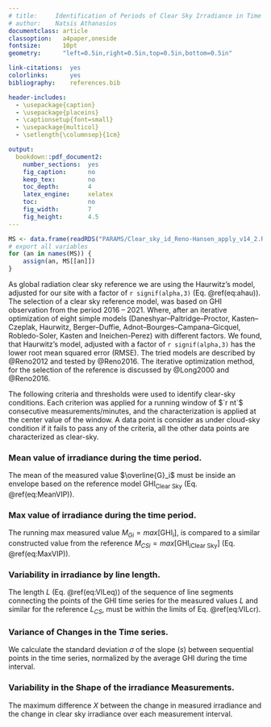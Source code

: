 ```yaml
---
# title:     Identification of Periods of Clear Sky Irradiance in Time Series of GHI Measurements Matthew J. Reno and Clifford W. Hansen.
# author:    Natsis Athanasios
documentclass: article
classoption:   a4paper,oneside
fontsize:      10pt
geometry:      "left=0.5in,right=0.5in,top=0.5in,bottom=0.5in"

link-citations:  yes
colorlinks:      yes
bibliography:    references.bib

header-includes:
  - \usepackage{caption}
  - \usepackage{placeins}
  - \captionsetup{font=small}
  - \usepackage{multicol}
  - \setlength{\columnsep}{1cm}

output:
  bookdown::pdf_document2:
    number_sections:  yes
    fig_caption:      no
    keep_tex:         no
    toc_depth:        4
    latex_engine:     xelatex
    toc:              no
    fig_width:        7
    fig_height:       4.5
---
```


```r
MS <- data.frame(readRDS("PARAMS/Clear_sky_id_Reno-Hansen_apply_v14_2.Rds"))
# export all variables
for (an in names(MS)) {
    assign(an, MS[[an]])
}
```

<!-- # Detection of clear periods in GHI measurements for SDR trends. -->

As global radiation clear sky reference we are using the Haurwitz’s model, adjusted for our site with a factor of `r signif(alpha,3)` (Eq. \@ref(eq:ahau)).
The selection of a clear sky reference model, was based on GHI observation from the period 2016 – 2021.
Where, after an iterative optimization of eight simple models (Daneshyar–Paltridge–Proctor, Kasten–Czeplak, Haurwitz, Berger–Duffie, Adnot–Bourges–Campana–Gicquel, Robledo-Soler, Kasten and Ineichen-Perez) with different factors.
We found, that Haurwitz’s model, adjusted with a factor of `r signif(alpha,3)` has the lower root mean squared error (RMSE). 
The tried models are described by @Reno2012 and tested by @Reno2016.
The iterative optimization method, for the selection of the reference is discussed by @Long2000 and @Reno2016.

\begin{equation}
\text{GHI}_\text{Clear Sky} = `r signif(alpha,3)` \times 1098 \times \cos( \text{SZA} ) \times \exp \left( \frac{ - 0.057}{\cos(\text{SZA})} \right)  (\#eq:ahau)
\end{equation}

<!-- Also we tested Air mass models with no better results than the $$ AM = \frac{1}{\cos(z)} $$ -->

<!-- ## Only filters for GHI are used for SDR trends -->

<!-- ## Load all data from `DATA/Broad_Band/QCRad_LongShi/QCRad_LongShi_v8_apply_CM21_CHP1_[0-9]{4}.Rds` -->

<!-- ##  Exclude data where `wattGLB < wattHOR` -->

<!-- There are instances where global irradiance is less than direct. -->

<!-- This happens, near sunset and sunrise due to obstacles, -->
<!-- or due to different sunrise/sunset time due to small spatial differences. -->
<!-- We will exclude all this data both for global and direct. -->

<!-- ##  Exclude other bad data identified in raw data -->



<!-- ### Threshold Values for Criteria -->

<!-- For mean and max Most evaluations of clear sky models find that the average -->
<!-- bias error of the model is less than 10%, often around 7% [1, 83]. Therefore, -->
<!-- a fixed threshold of $\pm 75 W / m^2$ within the mean and max of the clear sky model -->
<!-- was chosen. -->

The following criteria and thresholds were used to identify clear-sky conditions.
Each criterion was applied for a running window of $`r nt`$ consecutive measurements/minutes, and the characterization is applied at the center value of the window.
A data point is consider as under cloud-sky condition if it fails to pass any of the criteria, all the other data points are characterized as clear-sky.


<!-- 1. MeanVIP -->
### Mean value of irradiance during the time period.

The mean of the measured value $\overline{G}_i$ must be inside an envelope based on the reference model $\text{GHI}_\text{Clear Sky}$ (Eq. \@ref(eq:MeanVIP)).

\begin{equation}
`r 1 - CS_ref_rm_VIP_RelLow` \times \overline{\text{GHI}}_{i\text{Clear Sky}} - `r CS_ref_rm_VIP_LowOff`
< \overline{G}_i <
`r 1 + CS_ref_rm_VIP_RelUpp` \times \overline{\text{GHI}}_{i\text{Clear Sky}} + `r CS_ref_rm_VIP_UppOff`
(\#eq:MeanVIP)
\end{equation}


<!-- 2. MaxVIP -->
### Max value of irradiance during the time period.

The running max measured value $M_{Gi} = max[\text{GHI}_{i}]$, is compared to a similar constructed value from the reference $M_{CSi} = max[\text{GHI}_{i\text{Clear Sky}}]$ (Eq. \@ref(eq:MaxVIP)).

\begin{equation}
`r MaxVIP_fct` \times M_{CSi} - `r MaxVIP_off_low`
< M_{Gi} <
`r MaxVIP_fct` \times M_{CSi} + `r MaxVIP_off_upp`
(\#eq:MaxVIP)
\end{equation}


<!-- 3. VIL -->
### Variability in irradiance by line length.

The length $L$ (Eq. \@ref(eq:VILeq)) of the sequence of line segments connecting the points of the GHI time
series for the measured values $L$ and similar for the reference $L_{CS}$, must be within the limits of Eq. \@ref(eq:VILcr).

\begin{equation}
L = \sum_{i=1}^{n-1}\sqrt{\left ( \text{GHI}_{i+1} - \text{GHI}_{i}\right )^2 + \left ( t_{i+1} - t_i \right )^2}
(\#eq:VILeq)
\end{equation}

\begin{equation}
`r MinVIL_fct` \times L_{CSi} - `r offVIL_dwl` < L_i < `r MaxVIL_fct` \times L_{CSi} + `r offVIL_upl`
(\#eq:VILcr)
\end{equation}


<!-- 4. VCT -->
### Variance of Changes in the Time series.

<!-- Standard deviation of rate of change in irradiance. -->
We calculate the standard deviation $\sigma$ of the slope
($s$) between sequential points in the time series, normalized by the average GHI during the time interval.

\begin{gather}
s_i = \frac{\text{GHI}_{i+1} - \text{GHI}_{i}}{t_{i+1} - t_i}, \forall i \in \left \{ 1, 2, \ldots, n-1 \right \} (\#eq:VCT1) \\
\bar{s} = \frac{1}{n-1} \sum_{i=1}^{n-1} s_i (\#eq:VCT2) \\
\sigma_i = \frac {\sqrt{\frac{1}{n-1} \sum_{i=1}^{n-1} \left( s_i - \bar{s} \right)^2} } {\bar{G_i}} (\#eq:VCT3)
\end{gather}

\begin{equation}
\sigma_i < `r offVCT`
(\#eq:VCTcr)
\end{equation}



<!-- 5. VSM -->
### Variability in the Shape of the irradiance Measurements.

The maximum difference $X$ between the change in measured irradiance and the change in clear sky
irradiance over each measurement interval.

\begin{gather}
x_i = \text{GHI}_{i+1} - \text{GHI}_{i} \forall i \in \left \{ 1, 2, \ldots, n-1 \right \} (\#eq:VSM1) \\
x_{CS,i} = \text{GHI}_{CS,i+1} - \text{GHI}_{CS,i} \forall i \in \left \{ 1, 2, \ldots, n-1 \right \} (\#eq:VSM2) \\
X_i = \max{\left \{ \left | x_i - x_{CS,i} \right | \right \}} (\#eq:VSM3) 
\end{gather}

\begin{equation}
X_i < `r offVSM`
(\#eq:VSMcr)
\end{equation}


<!-- IGNORED FOR GHI TRENDS -->
<!-- LDI --> 
<!-- ### 6. Low Direct Irradiance limit (LDI) -->

<!-- Ignore Direct irradiance when it is bellow $5 Watt/m^2$. -->
<!-- This limit is biased due to the slight location difference of the two Instruments. -->
<!-- The difference in shadow especially the afternoon "pole shadow" of some periods of the year. -->
<!-- May limit the implementation by time of day or/and period of the year -->

<!-- Also this can not characterize all global measurements due to gaps on direct measurements. -->


<!-- IGNORED FOR GHI TRENDS -->
<!-- LGI  -->
<!-- ### 7. Low Global Irradiance limit (LGI) -->

<!-- Global irradiance below `r VGIlim` $Watt/m^2$ level can not be identified -->


<!-- IGNORED FOR GHI TRENDS -->
<!-- FCS -->
<!-- ### 8. Too Few CS point for the day (FCS) -->

<!-- If in a day there less than 11 clear sky points will exclude them from optimizing -->


<!-- 9. FDP -->
<!-- ### Too Few data points for the day -->

<!-- Days with less than $`r nt * 3`$ total data points (minutes) are ignored. -->




<!-- IGNORED FOR GHI TRENDS -->
<!-- DsT -->
<!-- ### 11. Too low Direct signal (DsT) -->

<!-- This is a simple hard limit on the lower possible Direct radiation with clear sky. -->

<!-- The threshold is 25% lower than a reference value. -->

<!-- $$ I_d = I_0 * 0.7^{{AM}^{0.678}} * cos({ZSA}) $$ -->

<!-- Where ${AM}$ is the selected air-mass model. -->

<!-- "Clear sky direct normal irradiance estimation based on adjustable inputs and error correction_Zhu2019.pdf" -->



<!-- ### Baseline value for direct irradiance -->

<!-- See: Clear sky direct normal irradiance estimation based on adjustable inputs and error correction_Zhu2019.pdf -->



<!-- | CS Flag | Test | -->
<!-- |:-------:|:--------------------------------------------------------------| -->
<!-- |   NA    | Undefined, untested                                           | -->
<!-- |    0    | Passed as clear sky                                           | -->
<!-- |    1    | Mean value of irradiance during the time period (MeanVIP)     | -->
<!-- |    2    | Max Value of Irradiance during the time Period (MaxVIP)       | -->
<!-- |    3    | Variability in irradiance by the length (VIL)                 | -->
<!-- |    4    | Variance of Changes in the Time series (VCT)                  | -->
<!-- |    5    | Variability in the Shape of the irradiance Measurements (VSM) | -->
<!-- |    6    | Low Direct Irradiance limit (LDI)                             | -->
<!-- |    7    | Low Global Irradiance limit (LGI)                             | -->
<!-- |    8    | Too Few CS point for the day (FCS)                            | -->
<!-- |    9    | Too Few data points for the day                               | -->
<!-- |   10    | Missing Data                                                  | -->
<!-- |   11    | Direct irradiance simple threshold                            | -->

<!-- ### Cost function for optimization of alpha value. -->

<!-- $$ f(a) = \dfrac{ \sum_{i=1}^{n} ( a \cdot {GHI}_i - {CSI}_i )^2 } -->
<!--                 { n } , \qquad a > 0 $$ -->

